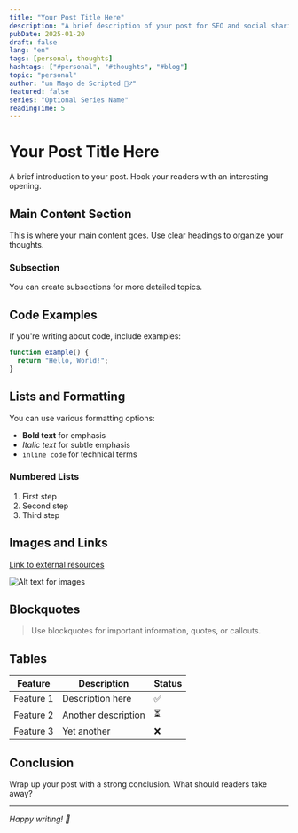```yaml
---
title: "Your Post Title Here"
description: "A brief description of your post for SEO and social sharing"
pubDate: 2025-01-20
draft: false
lang: "en"
tags: [personal, thoughts]
hashtags: ["#personal", "#thoughts", "#blog"]
topic: "personal"
author: "un Mago de Scripted 🧙‍♂️"
featured: false
series: "Optional Series Name"
readingTime: 5
---
```


# Your Post Title Here

A brief introduction to your post. Hook your readers with an interesting opening.

## Main Content Section

This is where your main content goes. Use clear headings to organize your thoughts.

### Subsection

You can create subsections for more detailed topics.

## Code Examples

If you're writing about code, include examples:

```javascript
function example() {
  return "Hello, World!";
}
```

## Lists and Formatting

You can use various formatting options:

- **Bold text** for emphasis
- *Italic text* for subtle emphasis
- `inline code` for technical terms

### Numbered Lists

1. First step
2. Second step
3. Third step

## Images and Links

[Link to external resources](https://example.com)

![Alt text for images](/path/to/image.jpg)

## Blockquotes

> Use blockquotes for important information, quotes, or callouts.

## Tables

| Feature | Description | Status |
|---------|-------------|--------|
| Feature 1 | Description here | ✅ |
| Feature 2 | Another description | ⏳ |
| Feature 3 | Yet another | ❌ |

## Conclusion

Wrap up your post with a strong conclusion. What should readers take away?

---

*Happy writing! 🚀*

<!-- 
Template Tips:
1. Replace all placeholder text with your actual content
2. Update the frontmatter with your post details
3. Set draft: true if you're not ready to publish
4. Use descriptive tags for better discoverability
5. Add featured: true if you want it on the homepage
6. Choose a topic from: movies, books, development, writing, personal, reviews, tourism
7. Set lang: "en" for English or lang: "es" for Spanish
8. Hashtags are auto-generated based on topic, tags, and language
9. Author is randomly assigned from fun creative names (no need to change manually)
-->

